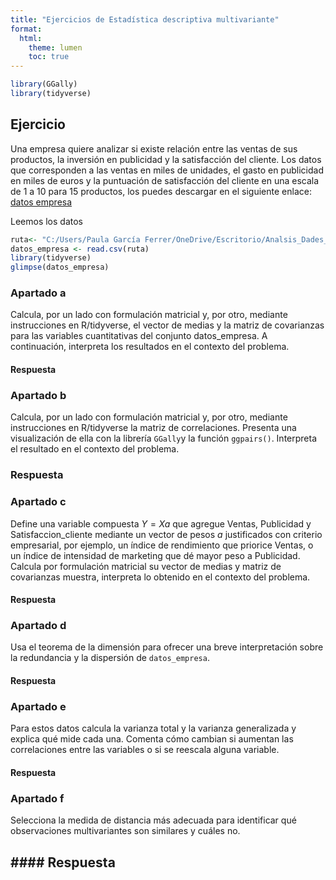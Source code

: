 ```yaml
---
title: "Ejercicios de Estadística descriptiva multivariante"
format:
  html:
    theme: lumen
    toc: true
---
```


```r
library(GGally)
library(tidyverse)
```

## Ejercicio 

Una empresa quiere analizar si existe relación entre las ventas de sus productos, la inversión en publicidad y la satisfacción del cliente. Los datos que corresponden a las ventas en miles de unidades, el gasto en publicidad en miles de euros y la puntuación de satisfacción del cliente en una escala de 1 a 10 para 15 productos, los puedes descargar en el siguiente enlace:  [datos empresa](https://github.com/igmuib/Practica_AD/blob/main/datos_empresa.csv)

Leemos los datos

```r
ruta<- "C:/Users/Paula García Ferrer/OneDrive/Escritorio/Analsis_Dades_Multi/Analisis_Dades/Taller2/datos_empresa.csv"
datos_empresa <- read.csv(ruta)
library(tidyverse)
glimpse(datos_empresa)
```

### Apartado a
Calcula, por un lado con formulación matricial y, por otro, mediante instrucciones en R/tidyverse, el vector de medias y la matriz de covarianzas para las variables cuantitativas del conjunto datos_empresa. A continuación, interpreta los resultados en el contexto del problema. 

#### Respuesta

### Apartado b
Calcula, por un lado con formulación matricial y, por otro, mediante instrucciones en R/tidyverse la matriz de correlaciones. Presenta una visualización de ella con la librería `GGally`y la función `ggpairs()`.  Interpreta el resultado en el contexto del problema.


### Respuesta

### Apartado c
Define una variable compuesta $Y=Xa$ que agregue Ventas, Publicidad y Satisfaccion_cliente mediante un vector de pesos $a$ justificados con criterio empresarial, por ejemplo, un índice de rendimiento que priorice Ventas, o un índice de intensidad de marketing que dé mayor peso a Publicidad. Calcula por formulación matricial su vector de medias y matriz de covarianzas muestra, interpreta lo obtenido en el contexto del problema.

#### Respuesta

### Apartado d 
Usa el teorema de la dimensión para ofrecer una breve interpretación sobre la redundancia y la dispersión de `datos_empresa`.

#### Respuesta


### Apartado e 
Para estos datos calcula la varianza total y la varianza generalizada y explica qué mide cada una. Comenta cómo cambian si aumentan las correlaciones entre las variables o si se reescala alguna variable. 

#### Respuesta

### Apartado f
Selecciona la medida de distancia más adecuada para identificar qué observaciones multivariantes son similares y cuáles no.

#### Respuesta
---
